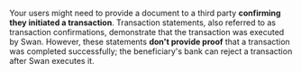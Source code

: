 Your users might need to provide a document to a third party **confirming they initiated a transaction**.
Transaction statements, also referred to as transaction confirmations, demonstrate that the transaction was executed by Swan.
However, these statements **don't provide proof** that a transaction was completed successfully; the beneficiary's bank can reject a transaction after Swan executes it.